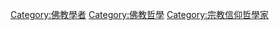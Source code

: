 {{Commons category|Buddhist philosophers}}

[[Category:佛教學者|Category:佛教學者]]
[[Category:佛教哲學|Category:佛教哲學]]
[[Category:宗教信仰哲學家|Category:宗教信仰哲學家]]